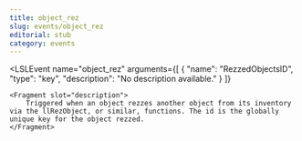 ```yaml
---
title: object_rez
slug: events/object_rez
editorial: stub
category: events
---
```


<LSLEvent
	name="object_rez"
	arguments={[
	{
		"name": "RezzedObjectsID",
		"type": "key",
		"description": "No description available."
	}
]}
>
	<Fragment slot="description">
		Triggered when an object rezzes another object from its inventory via the llRezObject, or similar, functions. The id is the globally unique key for the object rezzed.
	</Fragment>
</LSLEvent>
